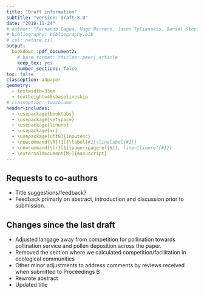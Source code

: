 ```yaml
---
title: "Draft information"
subtitle: "version: draft-8.0"
date: "2019-11-24"
# author: "Fernando Cagua, Hugo Marrero, Jason Tylianakis, Daniel Stouffer"
# bibliography: bibliography.bib
# csl: nature.csl
output:
  bookdown::pdf_document2:
    # base_format: rticles::peerj_article
    keep_tex: yes
    number_sections: false
toc: false
classoption: a4paper
geometry: 
  - textwidth=33em
  - textheight=48\baselineskip
# classoption: twocolumn
header-includes:
  - \usepackage{booktabs}
  - \usepackage{setspace}
  - \usepackage{lineno}
  - \usepackage{xr}
  - \usepackage[utf8]{inputenc}
  - \newcommand{\R}[1]{\label{#1}\linelabel{#1}}
  - \newcommand{\lr}[1]{page~\pageref{#1}, line~\lineref{#1}}
  - \externaldocument[M-]{manuscript}
---
```


\onehalfspacing

## Requests to co-authors

* Title suggestions/feedback?
* Feedback primarly on abstract, introduction and discussion prior to submission. 

## Changes since the last draft

* Adjusted langage away from competition for pollination towards pollination service and pollen deposition across the paper.
* Removed the section where we calculated competition/facilitation in ecological communities
* Other minor adjustments to address comments by reviews received when submitted to Proceedings B
* Rewrote abstract
* Updated title
